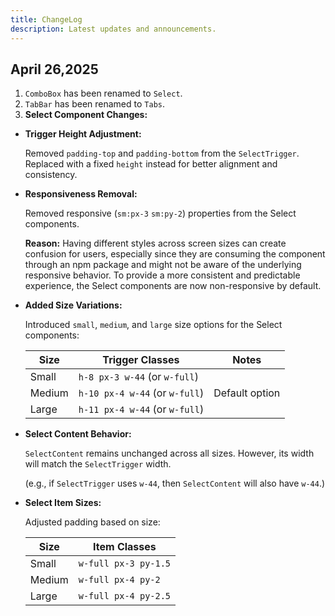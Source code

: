 ```yaml
---
title: ChangeLog
description: Latest updates and announcements.
---
```


## April 26,2025

1. `ComboBox` has been renamed to `Select`.
2. `TabBar` has been renamed to `Tabs`.
3. **Select Component Changes:**
  - **Trigger Height Adjustment:**
    
     Removed `padding-top` and `padding-bottom` from the `SelectTrigger`. Replaced with a fixed `height` instead for better alignment and consistency.
    
  - **Responsiveness Removal:**
    
    Removed responsive (`sm:px-3` `sm:py-2`) properties from the Select components.
    
    **Reason:** Having different styles across screen sizes can create confusion for users, especially since they are consuming the component through an npm package and might not be aware of the underlying responsive behavior. To provide a more consistent and predictable experience, the Select components are now non-responsive by default.
    
  - **Added Size Variations:**
    
    Introduced `small`, `medium`, and `large` size options for the Select components:
    
    | Size | Trigger Classes | Notes |
    | --- | --- | --- |
    | Small | `h-8 px-3 w-44` (or `w-full`) |  |
    | Medium | `h-10 px-4 w-44` (or `w-full`) | Default option |
    | Large | `h-11 px-4 w-44` (or `w-full`) |  |
    
  - **Select Content Behavior:**
    
    `SelectContent` remains unchanged across all sizes. However, its width will match the `SelectTrigger` width.
    
    (e.g., if `SelectTrigger` uses `w-44`, then `SelectContent` will also have `w-44`.)
    
  - **Select Item Sizes:**
    
    Adjusted padding based on size:
    
    | Size | Item Classes |
    | --- | --- |
    | Small | `w-full px-3 py-1.5` |
    | Medium | `w-full px-4 py-2` |
    | Large | `w-full px-4 py-2.5` |